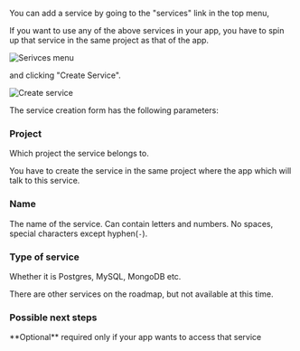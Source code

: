 You can add a service by going to the "services" link in the top menu,

<Note>
If you want to use any of the above services in your app, you have to spin up that service in the same project as that of the app.
</Note>


![Serivces menu](images/service-link.png)

and clicking "Create Service".


![Create service](images/service-form.png)

The service creation form has the following parameters:

### Project

Which project the service belongs to.

<Note>
You have to create the service in the same project where the app which will talk to this service.
</Note>

### Name

The name of the service. Can contain letters and numbers. No spaces, special characters except hyphen(`-`).

### Type of service

Whether it is Postgres, MySQL, MongoDB etc.

<Note>
There are other services on the roadmap, but not available at this time.
</Note>

### Possible next steps

<Card title="Attach your service to an app" icon="plus" iconType="duotone" href="/services/attach-service">
**Optional** required only if your app wants to access that service
</Card>
